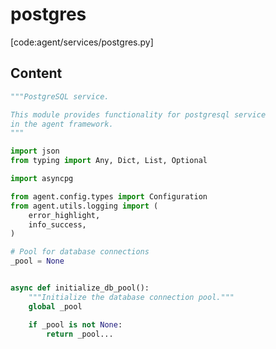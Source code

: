 # postgres

[code:agent/services/postgres.py]

## Content

```python
"""PostgreSQL service.

This module provides functionality for postgresql service
in the agent framework.
"""

import json
from typing import Any, Dict, List, Optional

import asyncpg

from agent.config.types import Configuration
from agent.utils.logging import (
    error_highlight,
    info_success,
)

# Pool for database connections
_pool = None


async def initialize_db_pool():
    """Initialize the database connection pool."""
    global _pool

    if _pool is not None:
        return _pool...
```
